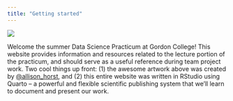 ```yaml
---
title: "Getting started"
---
```


[![](_images/horst_tidyverse.jpg){fig-alt="click the image to be sent to Allison Horst's personal website"}](https://allisonhorst.com)

Welcome the summer Data Science Practicum at Gordon College! This website provides information and resources related to the lecture portion of the practicum, and should serve as a useful reference during team project work. Two cool things up front: (1) the awesome artwork above was created by [\@allison_horst](https://twitter.com/allison_horst), and (2) this entire website was written in RStudio using Quarto -- a powerful and flexible scientific publishing system that we'll learn to document and present our work.
